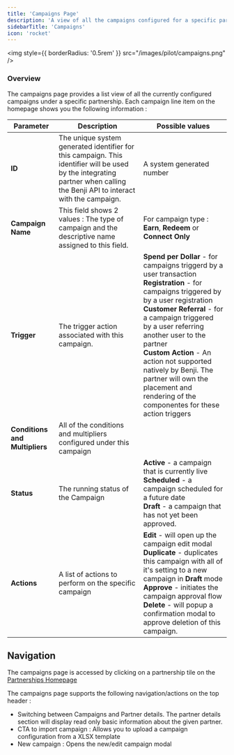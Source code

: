 ```yaml
---
title: 'Campaigns Page'
description: 'A view of all the campaigns configured for a specific partnership'
sidebarTitle: 'Campaigns'
icon: 'rocket'
---
```


<img
  style={{ borderRadius: '0.5rem' }}
  src="/images/pilot/campaigns.png"
/>


### Overview

The campaigns page provides a list view of all the currently configured campaigns under a specific partnership. Each campaign line item on the homepage shows you the following information :


| Parameter             | Description             | Possible values          |
| --------------------- | ----------------------- | --------------- |
| **ID**      | The unique system generated identifier for this campaign. This identifier will be used by the integrating partner when calling the Benji API to interact with the campaign. |  A system generated number      |
| **Campaign Name**  | This field shows 2 values : The type of campaign and the descriptive name assigned to this field.       | For campaign type : **Earn**, **Redeem** or **Connect Only**       |
| **Trigger** | The trigger action associated with this campaign. | **Spend per Dollar** - for campaigns triggerd by a user transaction <br/> **Registration** - for campaigns triggered by by a user registration <br/> **Customer Referral** - for a campaign triggered by a user referring another user to the partner <br/> **Custom Action** - An action not supported natively by Benji. The partner will own the placement and rendering of the componentes for these action triggers |
| **Conditions and Multipliers** | All of the conditions and multipliers configured under this campaign | |
| **Status**            | The running status of the Campaign | **Active** - a campaign that is currently live <br/> **Scheduled** - a campaign scheduled for a future date <br/> **Draft** - a campaign that has not yet been approved. |
| **Actions**            | A list of actions to perform on the specific campaign | **Edit** - will open up the campaign edit modal <br/> **Duplicate** - duplicates this campaign with all of it's setting to a new campaign in **Draft** mode <br/> **Approve** - initiates the campaign approval flow <br/> **Delete** - will popup a confirmation modal to approve deletion of this campaign.  |

## Navigation
The campaigns page is accessed by clicking on a partnership tile on the [Partnerships Homepage](/pilot/partnerships)

The campaigns page supports the following navigation/actions on the top header : 
- Switching between Campaigns and Partner details. The partner details section will display read only basic information about the given partner.
- CTA to import campaign : Allows you to upload a campaign configuration from a XLSX template
- New campaign : Opens the new/edit campaign modal


